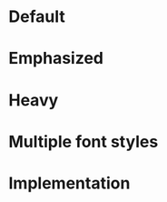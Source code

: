 


# Default

<IOSComponentScreenshots
  lightMode="../../../../../backpack-ios/screenshots/iPhone 8-label___default_lm.png"
  darkMode="../../../../../backpack-ios/screenshots/iPhone 8-label___default_dm.png"
  altText="iOS default text" />

# Emphasized

<IOSComponentScreenshots
  lightMode="../../../../../backpack-ios/screenshots/iPhone 8-label___emphasized_lm.png"
  darkMode="../../../../../backpack-ios/screenshots/iPhone 8-label___emphasized_dm.png"
  altText="iOS emphasized text" />

# Heavy

<IOSComponentScreenshots
  lightMode="../../../../../backpack-ios/screenshots/iPhone 8-label___heavy_lm.png"
  darkMode="../../../../../backpack-ios/screenshots/iPhone 8-label___heavy_dm.png"
  altText="iOS heavy text" />

# Multiple font styles

<IOSComponentScreenshots
  lightMode="../../../../../backpack-ios/screenshots/iPhone 8-label___multiple-font-styles_lm.png"
  darkMode="../../../../../backpack-ios/screenshots/iPhone 8-label___multiple-font-styles_dm.png"
  altText="iOS text with multiple font styles" />

# Implementation

<Readme file={readme} />



